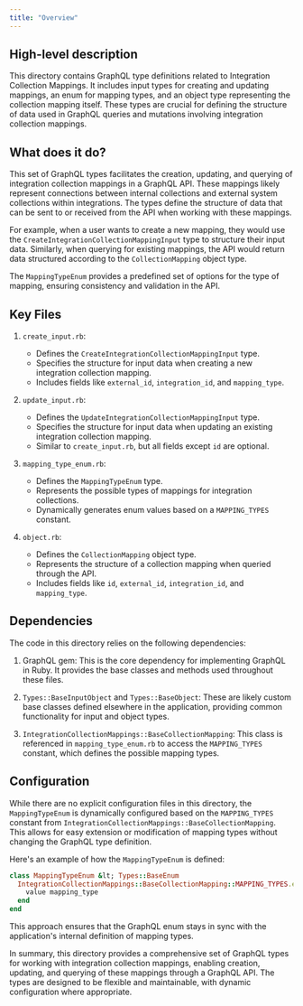 ```yaml
---
title: "Overview"
---
```


## High-level description
This directory contains GraphQL type definitions related to Integration Collection Mappings. It includes input types for creating and updating mappings, an enum for mapping types, and an object type representing the collection mapping itself. These types are crucial for defining the structure of data used in GraphQL queries and mutations involving integration collection mappings.

## What does it do?
This set of GraphQL types facilitates the creation, updating, and querying of integration collection mappings in a GraphQL API. These mappings likely represent connections between internal collections and external system collections within integrations. The types define the structure of data that can be sent to or received from the API when working with these mappings.

For example, when a user wants to create a new mapping, they would use the `CreateIntegrationCollectionMappingInput` type to structure their input data. Similarly, when querying for existing mappings, the API would return data structured according to the `CollectionMapping` object type.

The `MappingTypeEnum` provides a predefined set of options for the type of mapping, ensuring consistency and validation in the API.

## Key Files

1. `create_input.rb`:
   - Defines the `CreateIntegrationCollectionMappingInput` type.
   - Specifies the structure for input data when creating a new integration collection mapping.
   - Includes fields like `external_id`, `integration_id`, and `mapping_type`.

2. `update_input.rb`:
   - Defines the `UpdateIntegrationCollectionMappingInput` type.
   - Specifies the structure for input data when updating an existing integration collection mapping.
   - Similar to `create_input.rb`, but all fields except `id` are optional.

3. `mapping_type_enum.rb`:
   - Defines the `MappingTypeEnum` type.
   - Represents the possible types of mappings for integration collections.
   - Dynamically generates enum values based on a `MAPPING_TYPES` constant.

4. `object.rb`:
   - Defines the `CollectionMapping` object type.
   - Represents the structure of a collection mapping when queried through the API.
   - Includes fields like `id`, `external_id`, `integration_id`, and `mapping_type`.

## Dependencies
The code in this directory relies on the following dependencies:

1. GraphQL gem: This is the core dependency for implementing GraphQL in Ruby. It provides the base classes and methods used throughout these files.

2. `Types::BaseInputObject` and `Types::BaseObject`: These are likely custom base classes defined elsewhere in the application, providing common functionality for input and object types.

3. `IntegrationCollectionMappings::BaseCollectionMapping`: This class is referenced in `mapping_type_enum.rb` to access the `MAPPING_TYPES` constant, which defines the possible mapping types.

## Configuration
While there are no explicit configuration files in this directory, the `MappingTypeEnum` is dynamically configured based on the `MAPPING_TYPES` constant from `IntegrationCollectionMappings::BaseCollectionMapping`. This allows for easy extension or modification of mapping types without changing the GraphQL type definition.

Here's an example of how the `MappingTypeEnum` is defined:

```ruby
class MappingTypeEnum &lt; Types::BaseEnum
  IntegrationCollectionMappings::BaseCollectionMapping::MAPPING_TYPES.each do |mapping_type|
    value mapping_type
  end
end
```

This approach ensures that the GraphQL enum stays in sync with the application's internal definition of mapping types.

In summary, this directory provides a comprehensive set of GraphQL types for working with integration collection mappings, enabling creation, updating, and querying of these mappings through a GraphQL API. The types are designed to be flexible and maintainable, with dynamic configuration where appropriate.